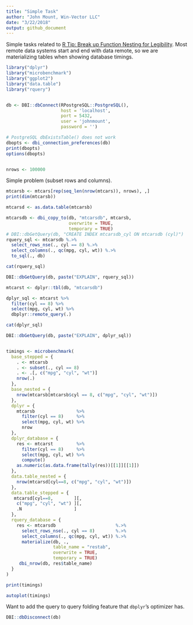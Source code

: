 ```yaml
---
title: "Simple Task"
author: "John Mount, Win-Vector LLC"
date: "3/22/2018"
output: github_document
---
```


Simple tasks related to [R Tip: Break up Function Nesting for Legibility](http://www.win-vector.com/blog/2018/03/r-tip-break-up-function-nesting-for-legibility/).
Most remote data systems start and end with data remote, so we are materializing tables when showing database timings.

```r
library("dplyr")
library("microbenchmark")
library("ggplot2")
library("data.table")
library("rquery")


db <- DBI::dbConnect(RPostgreSQL::PostgreSQL(),
                     host = 'localhost',
                     port = 5432,
                     user = 'johnmount',
                     password = '')

# PostgreSQL dbExistsTable() does not work
dbopts <- dbi_connection_preferences(db)
print(dbopts)
options(dbopts)


nrows <- 100000
```

Simple problem (subset rows and columns).

```r
mtcarsb <- mtcars[rep(seq_len(nrow(mtcars)), nrows), ,]
print(dim(mtcarsb))

mtcarsd <- as.data.table(mtcarsb)

mtcarsdb <- dbi_copy_to(db, "mtcarsdb", mtcarsb,
                        overwrite = TRUE,
                        temporary = TRUE)
# DBI::dbGetQuery(db, "CREATE INDEX mtcarsdb_cyl ON mtcarsdb (cyl)")
rquery_sql <- mtcarsdb %.>% 
  select_rows_nse(., cyl == 8) %.>% 
  select_columns(., qc(mpg, cyl, wt)) %.>%
  to_sql(., db)

cat(rquery_sql)

DBI::dbGetQuery(db, paste("EXPLAIN", rquery_sql))

mtcarst <- dplyr::tbl(db, "mtcarsdb")

dplyr_sql <- mtcarst %>%
  filter(cyl == 8) %>%
  select(mpg, cyl, wt) %>%
  dbplyr::remote_query(.)

cat(dplyr_sql)

DBI::dbGetQuery(db, paste("EXPLAIN", dplyr_sql))


timings <- microbenchmark(
  base_stepped = {
    . <- mtcarsb
    . <- subset(., cyl == 8)
    . <- .[, c("mpg", "cyl", "wt")]
    nrow(.)
  },
  base_nested = {
    nrow(mtcarsb[mtcarsb$cyl == 8, c("mpg", "cyl", "wt")])
  },
  dplyr = {
    mtcarsb                %>%
      filter(cyl == 8)     %>%
      select(mpg, cyl, wt) %>%
      nrow
  },
  dplyr_database = {
    res <- mtcarst         %>%
      filter(cyl == 8)     %>%
      select(mpg, cyl, wt) %>%
      compute()
    as.numeric(as.data.frame(tally(res))[[1]][[1]])
  },
  data.table_nested = {
    nrow(mtcarsd[cyl==8, c("mpg", "cyl", "wt")])
  },
  data.table_stepped = {
   mtcarsd[cyl==8,        ][,
    c("mpg", "cyl", "wt") ][, 
    .N                    ]
  },
  rquery_database = {
    res <- mtcarsdb                       %.>% 
      select_rows_nse(., cyl == 8)        %.>% 
      select_columns(., qc(mpg, cyl, wt)) %.>%
      materialize(db, ., 
                  table_name = "restab",
                  overwrite = TRUE,
                  temporary = TRUE)
     dbi_nrow(db, res$table_name)
  }
)

print(timings)

autoplot(timings)
```

Want to add the query to query folding feature that `dbplyr`'s optimizer has.

```r
DBI::dbDisconnect(db)
```
